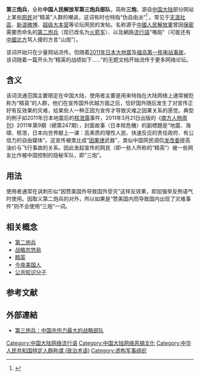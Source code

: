 {{Primarysources|time=2015-12-14T03:08:18+00:00}}
{{Refimprove|time=2013-05-14T20:36:12+00:00 }}

'''第三炮兵'''，全称'''中国人民解放军第三炮兵部队'''，简称'''三炮'''，源自[[中国大陆|中国大陆]]部分网站上某些[[网民|网民]]对“精英”人群的嘲讽，这词有时也特指“伪自由派”<ref>{{cite web|author=彭晓光（《环球财经》副社长）|title=认识日本，走出“同文同种”误区——兼议伪自由派“三炮部队”、“泛人性”及“国际主流文明社会”|url=http://www.wyzxsx.com/Article/Class20/201104/230210.html|accessdate=2011-05-06|archive-url=https://web.archive.org/web/20110501112031/http://www.wyzxsx.com/Article/Class20/201104/230210.html|archive-date=2011-05-01|dead-url=yes}}</ref> 。常见于[[天涯社區|天涯社區]]、[[新浪微博|新浪微博]]、[[超级大本营|超级大本营]]等论坛网民的发帖。名称源于[[中國人民解放軍|中國人民解放軍]]曾因[[保密|保密]]需要而命名的[[第二炮兵|第二炮兵]]（现已改名为[[中国人民解放军火箭军|火箭军]]）、以及網路[[流行語|流行語]]"嘴砲"（可能还有[[中國北方|中國北方]]骂人傻的方言“山炮”）。

该词开始只在少量网站流传。但随着[[2011年日本东北地方太平洋近海地震|2011年日本大地震]]及[[福岛第一核电站事故|福岛第一核电站事故]]，该词随着一篇开头为“精英的战绩如下……”的无题文档开始流传于更多网络论坛。

== 含义 ==
该词流通范围主要限定在中国大陆，使用者主要是用来特指在大陆网络上通常被贬称为“精英”的人群，他们在宣传国外优越方面之后，恰好国外随后发生了对宣传正好有反效果的灾难，给某些人一种正因为宣传才导致灾难之因果关系的感觉。典型的例子如2011年日本地震后的[[核泄露|核泄露]]事件，2011年3月21日出版的《[[南方人物周刊|南方人物周刊]]》2011年第9期（總第247期），封面故事〈日本核危機〉的副標題是“地震、海啸、核泄，日本向世界献上一课：高素质的理性人民、快速反应的责任政府、有公信力的自由媒体”。这宣传被类比成“[[因果律|因果律]]武器”，类似中国网民调侃[[发改委|发改委]]提高油价与飞行事故的关系。因此发起宣传的网民（即一些人所称的“精英”）被一些网友比作被中国控制的隐秘军队，即“三炮”。

== 用法 ==
使用者通常在讽刺形似“因赞美国外导致国外受灾”这样反效果，即加强举反例语气时使用。因取义第二炮兵的对外，所以如果是“赞美国内而导致国内出现了灾难事件”则不会使用“三炮”一词。

== 相关概念 ==
* [[中国人民解放军火箭军|第二炮兵]]
* [[战略忽悠局|战略忽悠局]]
* [[网络语言列表#中国大陆#政治类|精英]]
* [[今夜美国人|今夜美国人]]
* [[公共知识分子|公共知识分子]]

== 参考文献 ==
{{Reflist}}

== 外部連結 ==
* [http://xinu.jinbushe.org/index.php?doc-view-4379.html 第三炮兵：中国杀伤力最大的战略部队] {{Wayback|url=http://xinu.jinbushe.org/index.php?doc-view-4379.html |date=20110322090150 }}

[[Category:中国大陆网络流行语|Category:中国大陆网络流行语]]
[[Category:中国大陆网络恶搞文化|Category:中国大陆网络恶搞文化]]
[[Category:中华人民共和国特定人群称谓_(政治术语)|Category:中华人民共和国特定人群称谓 (政治术语)]]
[[Category:虚构军事组织|Category:虚构军事组织]]